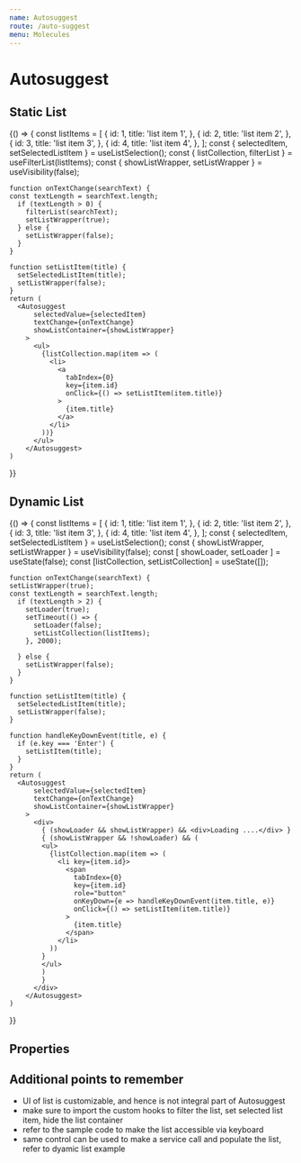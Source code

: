 ```yaml
---
name: Autosuggest
route: /auto-suggest
menu: Molecules
---
```



# Autosuggest

## Static List
<Playground>
  {() => {
    const listItems = [
      {
        id: 1,
        title: 'list item 1',
      },
      {
        id: 2,
        title: 'list item 2',
      },
      {
        id: 3,
        title: 'list item 3',
      },
      {
        id: 4,
        title: 'list item 4',
      },
    ];
    const { selectedItem, setSelectedListItem } = useListSelection();
    const { listCollection, filterList } = useFilterList(listItems);
    const { showListWrapper, setListWrapper } = useVisibility(false);
    
    function onTextChange(searchText) {
    const textLength = searchText.length;
      if (textLength > 0) {
        filterList(searchText);
        setListWrapper(true);
      } else {
        setListWrapper(false);
      }
    }

    function setListItem(title) {
      setSelectedListItem(title);
      setListWrapper(false);
    }
    return (
      <Autosuggest
          selectedValue={selectedItem}
          textChange={onTextChange}
          showListContainer={showListWrapper}
        >
          <ul>
            {listCollection.map(item => (
              <li>
                <a
                  tabIndex={0}
                  key={item.id}
                  onClick={() => setListItem(item.title)}
                >
                  {item.title}
                </a>
              </li>
            ))}
          </ul>
        </Autosuggest>
    )

}}

</Playground>

## Dynamic List

<Playground>
  {() => {
    const listItems = [
      {
        id: 1,
        title: 'list item 1',
      },
      {
        id: 2,
        title: 'list item 2',
      },
      {
        id: 3,
        title: 'list item 3',
      },
      {
        id: 4,
        title: 'list item 4',
      },
    ];
    const { selectedItem, setSelectedListItem } = useListSelection();
    const { showListWrapper, setListWrapper } = useVisibility(false);
    const [ showLoader, setLoader ] = useState(false);
    const [listCollection, setListCollection] = useState([]);

    
    function onTextChange(searchText) {
    setListWrapper(true);
    const textLength = searchText.length;
      if (textLength > 2) {
        setLoader(true);
        setTimeout(() => {
          setLoader(false);
          setListCollection(listItems);
        }, 2000);
        
      } else {
        setListWrapper(false);
      }
    }

    function setListItem(title) {
      setSelectedListItem(title);
      setListWrapper(false);
    }

    function handleKeyDownEvent(title, e) {
      if (e.key === 'Enter') {
        setListItem(title);
      }
    }
    return (
      <Autosuggest
          selectedValue={selectedItem}
          textChange={onTextChange}
          showListContainer={showListWrapper}
        >
          <div>
            { (showLoader && showListWrapper) && <div>Loading ....</div> }
            { (showListWrapper && !showLoader) && (
            <ul>
              {listCollection.map(item => (
                <li key={item.id}>
                  <span
                    tabIndex={0}
                    key={item.id}
                    role="button"
                    onKeyDown={e => handleKeyDownEvent(item.title, e)}
                    onClick={() => setListItem(item.title)}
                  >
                    {item.title}
                  </span>
                </li>
              ))
            }
            </ul>
            )
            }
          </div>
        </Autosuggest>
    )

}}

</Playground>

## Properties

<PropsTable of={Autosuggest} />

## Additional points to remember
  - UI of list is customizable, and hence is not integral part of Autosuggest
  - make sure to import the custom hooks to filter the list, set selected list item, hide the list container
  - refer to the sample code to make the list accessible via keyboard
  - same control can be used to make a service call and populate the list, refer to dyamic list example


